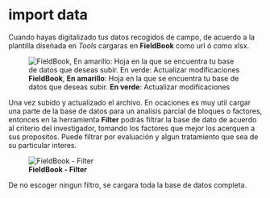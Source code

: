 # import data

 Cuando hayas digitalizado tus datos recogidos de campo, de acuerdo a la plantilla diseñada en _Tools_ cargaras en **FieldBook** como url ó como xlsx.

![**FieldBook**, **En amarillo**: Hoja en la que se encuentra tu base de datos que deseas subir. **En verde**: Actualizar  modificaciones  ](img/005_fieldbook.png)


Una vez subido y actualizado el archivo. En ocaciones es muy util cargar una parte de la base de datos para un analisis parcial de bloques o factores, entonces en la herramienta **Filter** podrás filtrar la base de dato de acuerdo al criterio del investigador, tomando los factores que mejor los acerquen a sus propositos. Puede filtrar por evaluación  y algun tratamiento que sea de su particular interes.


![**FieldBook - Filter** ](img/filter.png)

De no escoger ningun filtro, se cargara toda la base de datos completa.